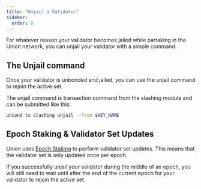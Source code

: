 ```yaml
---
title: "Unjail a Validator"
sidebar:
  order: 8
---
```


For whatever reason your validator becomes jailed while partaking in the Union network, you can unjail your validator with a simple command.

## The Unjail command

Once your validator is unbonded and jailed, you can use the unjail command to rejoin the active set.

The unjail command is transaction command from the slashing module and can be submitted like this:

```sh
uniond tx slashing unjail --from $KEY_NAME
```

## Epoch Staking & Validator Set Updates

Union uses [Epoch Staking](/docs/architecture/cometbls/#epoch-based-validator-rotation) to perform validator set updates. This means that the validator set is only updated once per epoch. 

If you successfully unjail your validator during the middle of an epoch, you will still need to wait until after the end of the current epoch for your validator to rejoin the active set.
